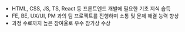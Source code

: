 - HTML, CSS, JS, TS, React 등 프론트엔드 개발에 필요한 기초 지식 습득
- FE, BE, UX/UI, PM 과의 팀 프로젝트를 진행하며 소통 및 문제 해결 능력 향상
- 과정 수료까지 높은 참여율로 우수 참가상 수상
